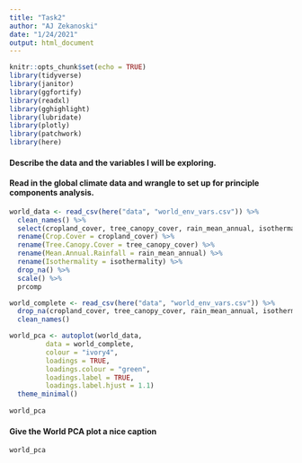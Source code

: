 ```yaml
---
title: "Task2"
author: "AJ Zekanoski"
date: "1/24/2021"
output: html_document
---
```


```r
knitr::opts_chunk$set(echo = TRUE)
library(tidyverse)
library(janitor)
library(ggfortify)
library(readxl)
library(gghighlight)
library(lubridate)
library(plotly)
library(patchwork)
library(here)
```


#### Describe the data and the variables I will be exploring.


#### Read in the global climate data and wrangle to set up for principle components analysis. 
```r
world_data <- read_csv(here("data", "world_env_vars.csv")) %>% 
  clean_names() %>% 
  select(cropland_cover, tree_canopy_cover, rain_mean_annual, isothermality) %>% 
  rename(Crop.Cover = cropland_cover) %>% 
  rename(Tree.Canopy.Cover = tree_canopy_cover) %>% 
  rename(Mean.Annual.Rainfall = rain_mean_annual) %>% 
  rename(Isothermality = isothermality) %>% 
  drop_na() %>% 
  scale() %>% 
  prcomp

world_complete <- read_csv(here("data", "world_env_vars.csv")) %>% 
  drop_na(cropland_cover, tree_canopy_cover, rain_mean_annual, isothermality) %>% 
  clean_names()

world_pca <- autoplot(world_data,
         data = world_complete,
         colour = "ivory4",
         loadings = TRUE,
         loadings.colour = "green",
         loadings.label = TRUE,
         loadings.label.hjust = 1.1)
  theme_minimal()
  
world_pca
```


#### Give the World PCA plot a nice caption

```r
world_pca
```


